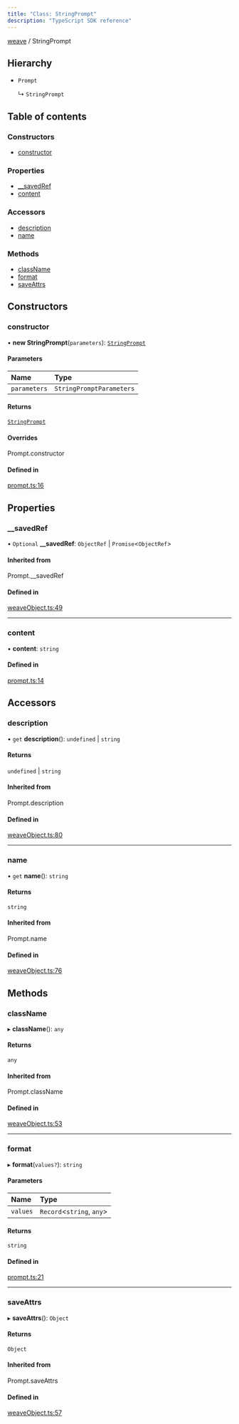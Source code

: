```yaml
---
title: "Class: StringPrompt"
description: "TypeScript SDK reference"
---
```


[weave](../index) / StringPrompt



## Hierarchy

- `Prompt`

  ↳ `StringPrompt`

## Table of contents

### Constructors

- [constructor](./StringPrompt#constructor)

### Properties

- [\_\_savedRef](./StringPrompt#__savedref)
- [content](./StringPrompt#content)

### Accessors

- [description](./StringPrompt#description)
- [name](./StringPrompt#name)

### Methods

- [className](./StringPrompt#classname)
- [format](./StringPrompt#format)
- [saveAttrs](./StringPrompt#saveattrs)

## Constructors

### constructor

• **new StringPrompt**(`parameters`): [`StringPrompt`](./StringPrompt)

#### Parameters

| Name | Type |
| :------ | :------ |
| `parameters` | `StringPromptParameters` |

#### Returns

[`StringPrompt`](./StringPrompt)

#### Overrides

Prompt.constructor

#### Defined in

[prompt.ts:16](https://github.com/wandb/weave/blob/b1d9129c93572ba073682dba39c7e414a0627f7e/sdks/node/src/prompt.ts#L16)

## Properties

### \_\_savedRef

• `Optional` **\_\_savedRef**: `ObjectRef` \| `Promise`\<`ObjectRef`\>

#### Inherited from

Prompt.\_\_savedRef

#### Defined in

[weaveObject.ts:49](https://github.com/wandb/weave/blob/b1d9129c93572ba073682dba39c7e414a0627f7e/sdks/node/src/weaveObject.ts#L49)

___

### content

• **content**: `string`

#### Defined in

[prompt.ts:14](https://github.com/wandb/weave/blob/b1d9129c93572ba073682dba39c7e414a0627f7e/sdks/node/src/prompt.ts#L14)

## Accessors

### description

• `get` **description**(): `undefined` \| `string`

#### Returns

`undefined` \| `string`

#### Inherited from

Prompt.description

#### Defined in

[weaveObject.ts:80](https://github.com/wandb/weave/blob/b1d9129c93572ba073682dba39c7e414a0627f7e/sdks/node/src/weaveObject.ts#L80)

___

### name

• `get` **name**(): `string`

#### Returns

`string`

#### Inherited from

Prompt.name

#### Defined in

[weaveObject.ts:76](https://github.com/wandb/weave/blob/b1d9129c93572ba073682dba39c7e414a0627f7e/sdks/node/src/weaveObject.ts#L76)

## Methods

### className

▸ **className**(): `any`

#### Returns

`any`

#### Inherited from

Prompt.className

#### Defined in

[weaveObject.ts:53](https://github.com/wandb/weave/blob/b1d9129c93572ba073682dba39c7e414a0627f7e/sdks/node/src/weaveObject.ts#L53)

___

### format

▸ **format**(`values?`): `string`

#### Parameters

| Name | Type |
| :------ | :------ |
| `values` | `Record`\<`string`, `any`\> |

#### Returns

`string`

#### Defined in

[prompt.ts:21](https://github.com/wandb/weave/blob/b1d9129c93572ba073682dba39c7e414a0627f7e/sdks/node/src/prompt.ts#L21)

___

### saveAttrs

▸ **saveAttrs**(): `Object`

#### Returns

`Object`

#### Inherited from

Prompt.saveAttrs

#### Defined in

[weaveObject.ts:57](https://github.com/wandb/weave/blob/b1d9129c93572ba073682dba39c7e414a0627f7e/sdks/node/src/weaveObject.ts#L57)